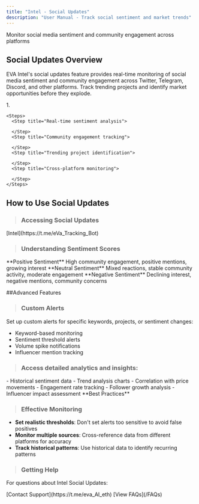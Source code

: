 ```yaml
---
title: "Intel - Social Updates"
description: "User Manual - Track social sentiment and market trends"
---
```


Monitor social media sentiment and community engagement across platforms

## Social Updates Overview

EVA Intel's social updates feature provides real-time monitoring of social media sentiment and community engagement across Twitter, Telegram, Discord, and other platforms. Track trending projects and identify market opportunities before they explode.

<Card title="Key Features" icon="key" color="#f7941d">
    1. 

    <Steps>
      <Step title="Real-time sentiment analysis">
        
      </Step>
      <Step title="Community engagement tracking">
        
      </Step>
      <Step title="Trending project identification">
        
      </Step>
      <Step title="Cross-platform monitoring">
        
      </Step>
    </Steps>
  </Card>


## How to Use Social Updates

> ### Accessing Social Updates

<Steps>
  <Step title="Open the EVA Intel Bot" icon="robot" iconType="solid">
    [Intel](https://t.me/eVa_Tracking_Bot)
  </Step>
  <Step title="Navigate to Social Updates section" icon="robot" iconType="solid">
    
  </Step>
  <Step title="Configure your monitoring preferences" icon="robot" iconType="solid">
    
  </Step>
</Steps>

> ### Understanding Sentiment Scores

<Info>
  **Positive Sentiment**
  High community engagement, positive mentions, growing interest
</Info>
<Warning>
  **Neutral Sentiment**
  Mixed reactions, stable community activity, moderate engagement
</Warning>
<Danger>
  **Negative Sentiment**
  Declining interest, negative mentions, community concerns
</Danger>

##Advanced Features

> ### Custom Alerts

Set up custom alerts for specific keywords, projects, or sentiment changes:

- Keyword-based monitoring
- Sentiment threshold alerts
- Volume spike notifications
- Influencer mention tracking

> ### Access detailed analytics and insights:

<Columns col={2}>
  <Card title="Sentiment Trends">
  - Historical sentiment data
  - Trend analysis charts
  - Correlation with price movements
  </Card>
  <Card title="Community Metrics">
  - Engagement rate tracking
  - Follower growth analysis
  - Influencer impact assessment
  </Card>
</Columns>

<Tip>
  **Best Practices**

> ### Effective Monitoring

  - **Set realistic thresholds**: Don't set alerts too sensitive to avoid false positives
  - **Monitor multiple sources**: Cross-reference data from different platforms for accuracy
  - **Track historical patterns**: Use historical data to identify recurring patterns

 > ### Getting Help

  For questions about Intel Social Updates:
  
  <Note>
    [Contact Support](https://t.me/eva_AI_eth)
  </Note>
  <Info>
    [View FAQs](/FAQs)
  </Info>
</Tip>
